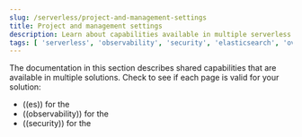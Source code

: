 ```yaml
---
slug: /serverless/project-and-management-settings
title: Project and management settings
description: Learn about capabilities available in multiple serverless solutions.
tags: [ 'serverless', 'observability', 'security', 'elasticsearch', 'overview' ]
---
```


<DocBadge template="technical preview" />
The documentation in this section describes shared capabilities that are available in multiple solutions.
Check to see if each page is valid for your solution:

- ((es))
for the <DocLink slug="/serverless/elasticsearch/what-is-elasticsearch-serverless" text="(es) solution"/>
- ((observability))
for the <DocLink slug="/serverless/observability/what-is-observability-serverless" text="((observability)) solution"/>
- ((security))
for the <DocLink slug="/serverless/security/what-is-security-serverless" text="((security)) solution"/>
